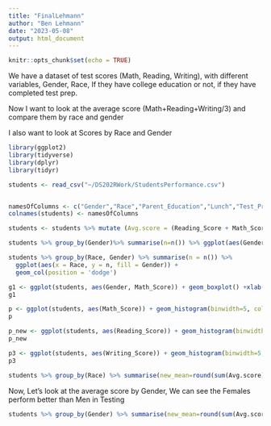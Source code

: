 ---
title: "FinalLehmann"
author: "Ben Lehmann"
date: "2023-05-08"
output: html_document
---

```{r setup, include=FALSE}
knitr::opts_chunk$set(echo = TRUE)
```

We have a dataset of test scores (Math, Reading, Writing), with different variables, Gender, Race, If they have college education or not, if they have completed test prep.

Now I want to look at the average score (Math+Reading+Writing/3) and compare them by race and gender

I also want to look at Scores by Race and Gender



```{r}
library(ggplot2)
library(tidyverse)
library(dplyr)
library(tidyr)
```

```{r}
students <- read_csv("~/DS202RWork/StudentsPerformance.csv")


namesOfColumns <- c("Gender","Race","Parent_Education","Lunch","Test_Prep","Math_Score","Reading_Score","Writing_Score")
colnames(students) <- namesOfColumns

students <- students %>% mutate (Avg.score = (Reading_Score + Math_Score + Writing_Score)/3)
```
```{r}
students %>% group_by(Gender)%>% summarise(n=n()) %>% ggplot(aes(Gender,n,fill=Gender))+geom_col()+geom_text(aes(label = n))
```
```{r}
students %>% group_by(Race, Gender) %>% summarise(n = n()) %>% 
  ggplot(aes(x = Race, y = n, fill = Gender)) + 
  geom_col(position = 'dodge')
```



```{r}
g1 <- ggplot(students, aes(Gender, Math_Score)) + geom_boxplot() +xlab("Gender") + ylab("Math Scores")
g1
```




```{r}
p <- ggplot(students, aes(Math_Score)) + geom_histogram(binwidth=5, color="black", aes(fill=Gender))
p
```
```{r}
p_new <- ggplot(students, aes(Reading_Score)) + geom_histogram(binwidth=5, color="black", aes(fill=Gender))
p_new
```
```{r}
p3 <- ggplot(students, aes(Writing_Score)) + geom_histogram(binwidth=5, color="black", aes(fill=Gender))
p3
```
```{r}
students %>% group_by(Race) %>% summarise(new_mean=round(sum(Avg.score)/n(),2)) %>% ggplot(aes(Race,new_mean,fill=Race))+geom_bar(stat='identity')+geom_text(aes(label = new_mean)) +lab("Mean Test Score")
```

Now, Let's look at the average score by Gender, We can see the Females perform better than Men in Testing

```{r}
students %>% group_by(Gender) %>% summarise(new_mean=round(sum(Avg.score)/n(),2)) %>% ggplot(aes(Gender,new_mean,fill=Gender))+geom_bar(stat='identity')+geom_text(aes(label = new_mean))
```



